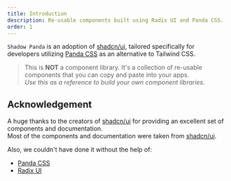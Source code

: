 ```yaml
---
title: Introduction
description: Re-usable components built using Radix UI and Panda CSS.
order: 1
---
```


`Shadow Panda` is an adoption of [shadcn/ui](https://ui.shadcn.com/), tailored specifically for developers utilizing [Panda CSS](https://panda-css.com/) as an alternative to Tailwind CSS.

> This is **NOT** a component library. It's a collection of re-usable components that you can copy and paste into your apps.  
> _Use this as a reference to build your own component libraries._

## Acknowledgement

A huge thanks to the creators of [shadcn/ui](https://ui.shadcn.com/) for providing an excellent set of components and documentation.  
Most of the components and documentation were taken from [shadcn/ui](https://ui.shadcn.com/).

Also, we couldn't have done it without the help of:

- [Panda CSS](https://panda-css.com/)
- [Radix UI](https://radix-ui.com/)
